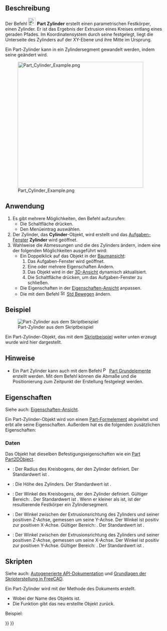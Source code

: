 <languages/>

{{Docnav/de
|[[Part_Box/de|Quader]]
|[[Part_Sphere/de|Kugel]]
|[[Part_Workbench/de|Part]]
|IconL=Part_Box.svg
|IconR=Part_Sphere.svg
|IconC=Workbench_Part.svg
}}

{{GuiCommand/de
|Name=Part Cylinder
|Name/de=Part Zylinder
|MenuLocation=Part → Grundkörper → Zylinder
|Workbenches=[[Part_Workbench/de|Part]]
|SeeAlso=[[Part_Primitives/de|Part Grundelemente]]
}}

<span id="Description"></span>
==Beschreibung==

Der Befehl [[Image:Part_Cylinder.svg|24px]] '''Part Zylinder''' erstellt einen parametrischen Festkörper, einen Zylinder.  Er ist das Ergebnis der Extrusion eines Kreises entlang eines geraden Pfades. Im Koordinatensystem durch seine {{PropertyData/de|Placement}} festgelegt, liegt die Unterseite des Zylinders auf der XY-Ebene und ihre Mitte im Ursprung.

Ein Part-Zylinder kann in ein Zylindersegment gewandelt werden, indem seine {{PropertyData/de|Winkel}} geändert wird.

[[Image:Part_Cylinder_Example.png|400px]]

<span id="Usage"></span>
==Anwendung==

# Es gibt mehrere Möglichkeiten, den Befehl aufzurufen:
#* Die Schaltfläche {{Button|[[Image:Part_Cylinder.svg|16px]] [[Part_Cylinder/de|Zylinder]]}} drücken.
#* Den Menüeintrag {{MenuCommand|Part → Grundkörper → [[Image:Part_Cylinder.svg|16px]] Zylinder}} auswählen.
# Der Zylinder, das '''Cylinder'''-Objekt, wird erstellt und das [[Task_Panel/de|Aufgaben-Fenster]] '''Zylinder''' wird geöffnet.
# Wahlweise die Abmessungen und die {{PropertyData/de|Placement}} des Zylinders ändern, indem eine der folgenden Möglichkeiten ausgeführt wird:
#* Ein Doppelklick auf das Objekt in der [[Tree_View/de|Baumansicht]]:
#*# Das Aufgaben-Fenster {{MenuCommand|Geometrische Grundelemente}} wird geöffnet.
#*# Eine oder mehrere Eigenschaften Ändern.
#*# Das Objekt wird in der [[3D_View/de|3D-Ansicht]] dynamisch aktualisiert.
#*# Die Schaltfläche  {{Button|OK}} drücken, um das Aufgaben-Fenster zu schließen.
#* Die Eigenschaften in der [[Property_View/de|Eigenschaften-Ansicht]] anpassen.
#* Die {{PropertyData/de|Placement}} mit dem Befehl [[Image:Std_TransformManip.svg|16px]] [[Std_TransformManip/de|Std Bewegen]] ändern.

<span id="Example"></span>
==Beispiel==

[[Image:Part_Cylinder_Scripting_Example.png|thumb|Part-Zylinder aus dem Skriptbeispiel]]

Ein Part-Zylinder-Objekt, das mit dem [[#Skripten|Skriptbeispiel]] weiter unten erzeugt wurde wird hier dargestellt.

<span id="Notes"></span>
==Hinweise==

* Ein Part Zylinder kann auch mit dem Befehl [[Image:Part_Primitives.svg|16px]] [[Part_Primitives/de|Part Grundelemente]] erstellt werden. Mit dem Befehl können die Abmaße und die Positionierung zum Zeitpunkt der Erstellung festgelegt werden.

<span id="Properties"></span>
==Eigenschaften==

Siehe auch: [[Property_View/de|Eigenschaften-Ansicht]].

Ein Part-Zylinder-Objekt wird von einem [[Part_Feature/de|Part-Formelement]] abgeleitet und erbt alle seine Eigenschaften. Außerdem hat es die folgenden zusätzlichen Eigenschaften:

<span id="Data"></span>
===Daten===

{{TitleProperty|Attachment}}

Das Objekt hat dieselben Befestigungseigenschaften wie ein [[Part_Part2DObject/de#Daten|Part Part2DObject]].

{{TitleProperty|Cylinder}}

* {{PropertyData/de|Radius|Length}}: Der Radius des Kreisbogens, der den Zylinder definiert. Der Standardwert ist {{Value|2mm}}.
* {{PropertyData/de|Height|Length}}: Die Höhe des Zylinders. Der Standardwert ist {{Value|10 mm}}.
* {{PropertyData/de|Winkel|Angle}}: Der Winkel des Kreisbogens, der den Zylinder definiert. Gültiger Bereich: {{Value|0° &lt; Wert &lt;&#61; 360°}}. Der Standardwert ist {{Value|360°}}. Wenn er kleiner als {{Value|360°}} ist, ist der resultierende Festkörper ein Zylindersegment.

{{TitleProperty|Prism}}

* {{PropertyData/de|First Angle|Angle}}: Der Winkel zwischen der Extrusionsrichtung des Zylinders und seiner positiven Z-Achse, gemessen um seine Y-Achse. Der Winkel ist positiv zur positiven X-Achse. Gültiger Bereich: {{Value|0° &lt;&#61; Wert &lt; 90°}}. Der Standardwert ist {{Value|0°}}. {{Version/de|0.20}}
* {{PropertyData/de|Second Angle|Angle}}: Der Winkel zwischen der Extrusionsrichtung des Zylinders und seiner positiven Z-Achse, gemessen um seine X-Achse. Der Winkel ist positiv zur positiven Y-Achse. Gültiger Bereich: {{Value|0° &lt;&#61; Wert &lt; 90°}}. Der Standardwert ist {{Value|0°}}. {{Version/de|0.20}}

<span id="Scripting"></span>
==Skripten==

Siehe auch: [https://freecad.github.io/SourceDoc/ Autogenerierte API-Dokumentation] und [[FreeCAD_Scripting_Basics/de|Grundlagen der Skripterstellung in FreeCAD]].

Ein Part-Zylinder wird mit der Methode {{incode|addObject()}} des Dokuments erstellt.

{{Code|code=
cylinder = FreeCAD.ActiveDocument.addObject("Part::Cylinder", "myCylinder")
}}

* Wobei {{Incode|"myCylinder"}} der Name des Objekts ist.
* Die Funktion gibt das neu erstellte Objekt zurück.

Beispiel:

{{Code|code=
import FreeCAD as App

doc = App.activeDocument()

cylinder = doc.addObject("Part::Cylinder", "myCylinder")
cylinder.Radius = 10
cylinder.Height = 50
cylinder.Placement = App.Placement(App.Vector(5, 10, 15), App.Rotation(75, 60, 30))

doc.recompute()
}}


{{Docnav/de
|[[Part_Box/de|Quader]]
|[[Part_Sphere/de|Kugel]]
|[[Part_Workbench/de|Part]]
|IconL=Part_Box.svg
|IconR=Part_Sphere.svg
|IconC=Workbench_Part.svg
}}

{{Part_Tools_navi{{#translation:}}}}
{{Userdocnavi{{#translation:}}}}